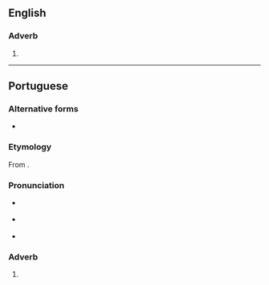 {{also|viceversa|vice versa|vice versâ}}

==English==

===Adverb===
{{en-adv|-}}

# {{alternative spelling of|vice versa|lang=en}}

----

==Portuguese==

===Alternative forms===
* {{alter|pt|vice versa}}

===Etymology===
From {{bor|pt|la|vice versā}}.

===Pronunciation===
* {{a|Paulista}} {{IPA|/ˌvi.si.ˈvɛɹ.sa/|/ˌvi.si.ˈvɛɾ.sɐ/|lang=pt}}
* {{a|South Brazil}} {{IPA|/ˌvi.se.ˈvɛɻ.sa/|lang=pt}}
* {{hyphenation|vi|ce|ver|sa|lang=pt}}

===Adverb===
{{pt-adv|-}}

# {{l|en|vice versa}} {{gloss|the other way round}}
#: {{syn|pt|às avessas|inversamente|reciprocamente}}